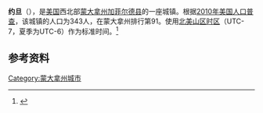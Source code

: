 {{Infobox City 
|chinese_name = 约旦
|official_name = Jordan
|image_flag = 
|image_seal = 
|image_skyline = 
|image_map = Garfield County Montana Incorporated and  Unincorporated areas Jordan Highlighted.svg
|map_caption =
|subdivision_type = [[國家|國家]]
|subdivision_name = {{USA}}
|leader_title = 
|leader_name = 
|subdivision_type1 = [[美國行政區劃|州]]
|subdivision_name1 = [[蒙大拿州|蒙大拿州]]
|subdivision_type2 = [[蒙大拿州行政区划|县]]
|subdivision_name2 = Garfield
|found_date = 
|area_total = 
|area_land = 
|area_water = 
|population_as_of = 2010
|population_total = 343
|population_density = 
| timezone = [[北美山区时区|MST]]
| utc_offset = -7
| timezone_DST = [[北美山区夏令时间|MDT]]
| utc_offset_DST = -6
}}

'''约旦'''（{{lang-en|Jordan}}），是[[美国|美国]]西北部[[蒙大拿州|蒙大拿州]][[加菲尔德县|加菲尔德县]]的一座城镇。根据[[2010年美国人口普查|2010年美国人口普查]]，该城镇的人口为343人，在蒙大拿州排行第91。使用[[北美山区时区|北美山区时区]]（UTC-7，夏季为UTC-6）作为标准时间。<ref name=census>{{cite web | url=http://www.census.gov/prod/www/abs/decennial/ | title=Census of Population and Housing | publisher=U.S. Census  Bureau | accessdate=November 18, 2011 | archive-url=https://web.archive.org/web/20060208103743/http://www.census.gov/prod/www/abs/decennial/ | archive-date=2006-02-08 | dead-url=yes }}</ref>

== 参考资料 ==
{{reflist}}

[[Category:蒙大拿州城市|Category:蒙大拿州城市]]


{{Montana-stub}}